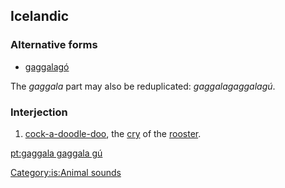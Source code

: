 ==Icelandic==

===Alternative forms===
*[[gaggalagó]]

The ''gaggala'' part may also be reduplicated: ''gaggalagaggalagú''.

===Interjection===
{{infl|is|interjection}}

# [[cock-a-doodle-doo]], the [[cry]] of the [[rooster]].

[[Category:is:Animal sounds]]

[[pt:gaggala gaggala gú]]